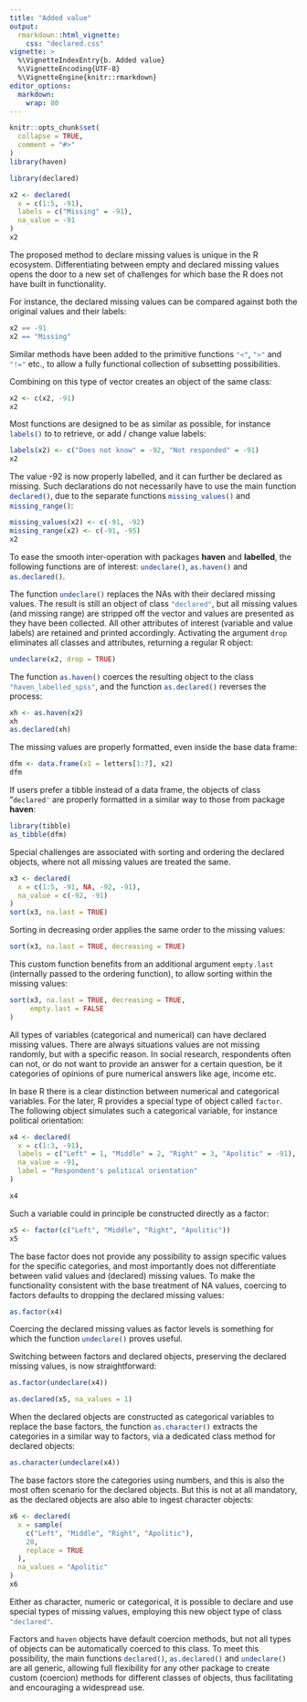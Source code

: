 ```yaml
---
title: "Added value"
output:
  rmarkdown::html_vignette:
    css: "declared.css"
vignette: >
  %\VignetteIndexEntry{b. Added value}
  %\VignetteEncoding{UTF-8}
  %\VignetteEngine{knitr::rmarkdown}
editor_options: 
  markdown: 
    wrap: 80
---
```


```r
knitr::opts_chunk$set(
  collapse = TRUE,
  comment = "#>"
)
library(haven)
```


```r
library(declared)

x2 <- declared(
  x = c(1:5, -91),
  labels = c("Missing" = -91),
  na_value = -91
)
x2
```

The proposed method to declare missing values is unique in the R ecosystem.
Differentiating between empty and declared missing values opens the door to a
new set of challenges for which base the R does not have built in functionality.

For instance, the declared missing values can be compared against both the
original values and their labels:

```r
x2 == -91
x2 == "Missing"
```

Similar methods have been added to the primitive functions `"<"`{.R}, `">"`{.R} and
`"!="`{.R} etc., to allow a fully functional collection of subsetting possibilities.

Combining on this type of vector creates an object of the same class:

```r
x2 <- c(x2, -91)
x2
```

Most functions are designed to be as similar as possible, for instance
`labels()`{.R} to to retrieve, or add / change value labels:

```r
labels(x2) <- c("Does not know" = -92, "Not responded" = -91)
x2
```

The value -92 is now properly labelled, and it can further be declared as
missing. Such declarations do not necessarily have to use the main function
`declared()`{.R}, due to the separate functions `missing_values()`{.R} and
`missing_range()`{.R}:

```r
missing_values(x2) <- c(-91, -92)
missing_range(x2) <- c(-91, -95)
x2
```

To ease the smooth inter-operation with packages **haven** and **labelled**, the
following functions are of interest: `undeclare()`{.R}, `as.haven()`{.R} and
`as.declared()`{.R}.

The function `undeclare()`{.R} replaces the NAs with their declared missing values.
The result is still an object of class `"declared"`{.R}, but all missing values (and
missing range) are stripped off the vector and values are presented as they have
been collected. All other attributes of interest (variable and value labels) are
retained and printed accordingly. Activating the argument `drop`{.R} eliminates all
classes and attributes, returning a regular R object:

```r
undeclare(x2, drop = TRUE)
```

The function `as.haven()`{.R} coerces the resulting object to the class
`"haven_labelled_spss"`{.R}, and the function `as.declared()`{.R} reverses the process:

```r
xh <- as.haven(x2)
xh
as.declared(xh)
```

The missing values are properly formatted, even inside the base data frame:

```r
dfm <- data.frame(x1 = letters[1:7], x2)
dfm
```

If users prefer a tibble instead of a data frame, the objects of class
"`declared"`{.R} are properly formatted in a similar way to those from package
**haven**:

```r
library(tibble)
as_tibble(dfm)
```

Special challenges are associated with sorting and ordering the declared
objects, where not all missing values are treated the same.

```r
x3 <- declared(
  x = c(1:5, -91, NA, -92, -91),
  na_value = c(-92, -91)
)
sort(x3, na.last = TRUE)
```

Sorting in decreasing order applies the same order to the missing values:

```r
sort(x3, na.last = TRUE, decreasing = TRUE)
```

This custom function benefits from an additional argument `empty.last`{.R}
(internally passed to the ordering function), to allow sorting within the
missing values:

```r
sort(x3, na.last = TRUE, decreasing = TRUE,
     empty.last = FALSE
)
```

All types of variables (categorical and numerical) can have declared missing
values. There are always situations values are not missing randomly, but with a
specific reason. In social research, respondents often can not, or do not want
to provide an answer for a certain question, be it categories of opinions of
pure numerical answers like age, income etc.

In base R there is a clear distinction between numerical and categorical
variables. For the later, R provides a special type of object called `factor`{.R}.
The following object simulates such a categorical variable, for instance
political orientation:

```r
x4 <- declared(
  x = c(1:3, -91),
  labels = c("Left" = 1, "Middle" = 2, "Right" = 3, "Apolitic" = -91),
  na_value = -91,
  label = "Respondent's political orientation"
)

x4
```

Such a variable could in principle be constructed directly as a factor:

```r
x5 <- factor(c("Left", "Middle", "Right", "Apolitic"))
x5
```

The base factor does not provide any possibility to assign specific values for
the specific categories, and most importantly does not differentiate between
valid values and (declared) missing values. To make the functionality consistent
with the base treatment of NA values, coercing to factors defaults to dropping
the declared missing values:

```r
as.factor(x4)
```

Coercing the declared missing values as factor levels is something for which the
function `undeclare()`{.R} proves useful.

Switching between factors and declared objects, preserving the declared missing
values, is now straightforward:

```r
as.factor(undeclare(x4))

as.declared(x5, na_values = 1)
```

When the declared objects are constructed as categorical variables to replace
the base factors, the function `as.character()`{.R} extracts the categories
in a similar way to factors, via a dedicated class method for declared objects:

```r
as.character(undeclare(x4))
```

The base factors store the categories using numbers, and this is also the most
often scenario for the declared objects. But this is not at all mandatory, as the
declared objects are also able to ingest character objects:

```r
x6 <- declared(
  x = sample(
    c("Left", "Middle", "Right", "Apolitic"),
    20,
    replace = TRUE
  ),
  na_values = "Apolitic"
)
x6
```

Either as character, numeric or categorical, it is possible to declare and use
special types of missing values, employing this new object type of class
`"declared"`{.R}.

Factors and `haven`{.R} objects have default coercion methods, but not all types of
objects can be automatically coerced to this class. To meet this possibility,
the main functions `declared()`{.R}, `as.declared()`{.R} and `undeclare()`{.R} are all
generic, allowing full flexibility for any other package to create custom
(coercion) methods for different classes of objects, thus facilitating and
encouraging a widespread use.
